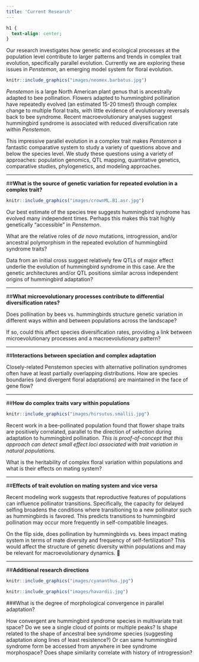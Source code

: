 ```yaml
---
title: 'Current Research'
---
```

```css
h1 {
  text-align: center;
}
```


Our research investigates how genetic and ecological processes at the population level contribute to larger patterns and trends in complex trait evolution, specifically parallel evolution. Currently we are exploring these issues in *Penstemon*, an emerging model system for floral evolution.

```r
knitr::include_graphics("images/neomex.barbatus.jpg") 
```

*Penstemon* is a large North American plant genus that is ancestrally adapted to bee pollination. Flowers adapted to hummingbird pollination have repeatedly evolved (an estimated 15-20 times!) through complex change to multiple floral traits, with little evidence of evolutionary reversals back to bee syndrome. Recent macroevolutionary analyses suggest hummingbird syndrome is associated with reduced diversification rate within *Penstemon*.

This impressive parallel evolution in a complex trait makes *Penstemon* a fantastic comparative system to study a variety of questions above and below the species level. We study these questions using a variety of approaches: population genomics, QTL mapping, quantitative genetics, comparative studies, phylogenetics, and modeling approaches.


***

##**What is the source of genetic variation for repeated evolution in a complex trait?**

```r
knitr::include_graphics("images/crownML.B1.asr.jpg")
```

Our best estimate of the species tree suggests hummingbird syndrome has evolved many independent times. Perhaps this makes this trait highly genetically "accessible" in *Penstemon*. 

What are the relative roles of *de novo* mutations, introgression, and/or ancestral polymorphism in the repeated evolution of hummingbird syndrome traits?

Data from an initial cross suggest relatively few QTLs of major effect underlie the evolution of hummingbird syndrome in this case. Are the genetic architectures and/or QTL positions similar across independent origins of hummingbird adaptation?


***

##**What microevolutionary processes contribute to differential diversification rates?**

Does pollination by bees vs. hummingbirds structure genetic variation in different ways within and between populations across the landscape? 

If so, could this affect species diversification rates, providing a link between microevolutionary processes and a macroevolutionary pattern?


***

##**Interactions between speciation and complex adaptation**

Closely-related Penstemon species with alternative pollination syndromes often have at least partially overlapping distributions. How are species boundaries (and divergent floral adaptations) are maintained in the face of gene flow?

***

##**How do complex traits vary within populations**

```r
knitr::include_graphics("images/hirsutus.smallii.jpg")
```

Recent work in a bee-pollinated population found that flower shape traits are positively correlated, parallel to the direction of selection during adaptation to hummingbird pollination. *This is proof-of-concept that this approach can detect small effect loci associated with trait variation in natural populations.*

What is the heritability of complex floral variation within populations and what is their effects on mating system?

***
##**Effects of trait evolution on mating system and vice versa**

Recent modeling work suggests that reproductive features of populations can influence pollinator transitions. Specifically, the capacity for delayed selfing broadens the conditions where transitioning to a new pollinator such as hummingbirds is favored. This predicts transitions to hummingbird pollination may occur more frequently in self-compatible lineages. 
 
On the flip side, does pollination by hummingbirds vs. bees impact mating system in terms of mate diversity and frequency of self-fertilization? This would affect the structure of genetic diversity within populations and may be relevant for macroevolutionary dynamics. 

***

##**Additional research directions**

```r
knitr::include_graphics("images/cyananthus.jpg")
```
```r
knitr::include_graphics("images/havardii.jpg")
```

###What is the degree of morphological convergence in parallel adaptation?

How convergent are hummingbird syndrome species in multivariate trait space? Do we see a single cloud of points or multiple peaks? Is shape related to the shape of ancestral bee syndrome species (suggesting adaptation along lines of least resistence?) Or can same hummingbird syndrome form be accessed from anywhere in bee syndrome morphospace? Does shape similarity correlate with history of introgression?